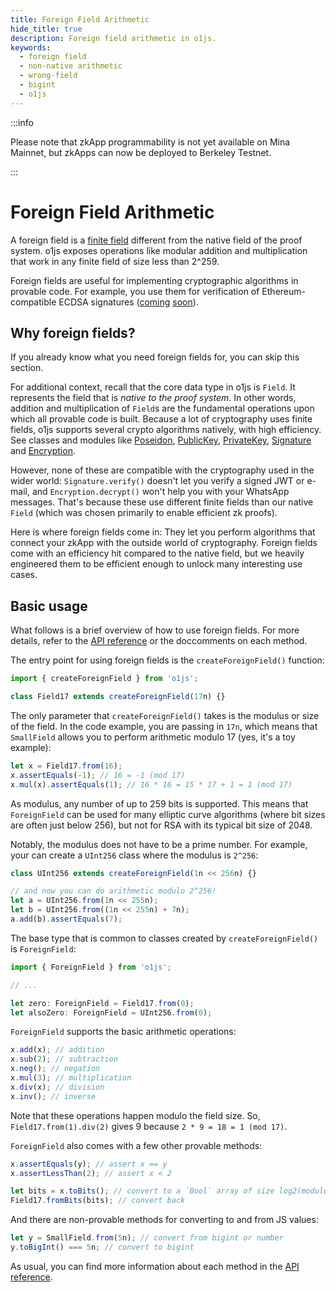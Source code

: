```yaml
---
title: Foreign Field Arithmetic
hide_title: true
description: Foreign field arithmetic in o1js.
keywords:
  - foreign field
  - non-native arithmetic
  - wrong-field
  - bigint
  - o1js
---
```


:::info

Please note that zkApp programmability is not yet available on Mina Mainnet, but zkApps can now be deployed to Berkeley Testnet.

:::

# Foreign Field Arithmetic

A foreign field is a [finite field](https://en.wikipedia.org/wiki/Modular_arithmetic) different from the native field of the proof system. o1js exposes operations like modular addition and multiplication that work in any finite field of size less than 2^259.

Foreign fields are useful for implementing cryptographic algorithms in provable code. For example, you use them for verification of Ethereum-compatible ECDSA signatures ([coming](https://github.com/o1-labs/o1js/pull/1007) [soon](https://github.com/o1-labs/o1js/pull/1291)).

## Why foreign fields?

If you already know what you need foreign fields for, you can skip this section.

For additional context, recall that the core data type in o1js is `Field`. It represents the field that is _native to the proof system_. In other words, addition and multiplication of `Field`s are the fundamental operations upon which all provable code is built. Because a lot of cryptography uses finite fields, o1js supports several crypto algorithms natively, with high efficiency. See classes and modules like [Poseidon](../o1js-reference/modules#poseidon), [PublicKey](../o1js-reference/classes/Types.PublicKey), [PrivateKey](../o1js-reference/classes/PrivateKey), [Signature](../o1js-reference/classes/Signature) and [Encryption](../o1js-reference/modules/Encryption).

However, none of these are compatible with the cryptography used in the wider world: `Signature.verify()` doesn't let you verify a signed JWT or e-mail, and `Encryption.decrypt()` won't help you with your WhatsApp messages. That's because these use different finite fields than our native `Field` (which was chosen primarily to enable efficient zk proofs).

Here is where foreign fields come in: They let you perform algorithms that connect your zkApp with the outside world of cryptography. Foreign fields come with an efficiency hit compared to the native field, but we heavily engineered them to be efficient enough to unlock many interesting use cases.

## Basic usage

<!-- TODO replace with link to /ForeignField when it exists -->

What follows is a brief overview of how to use foreign fields. For more details, refer to the [API reference](../o1js-reference/classes/Field) or the doccomments on each method.

The entry point for using foreign fields is the `createForeignField()` function:

```ts
import { createForeignField } from 'o1js';

class Field17 extends createForeignField(17n) {}
```

The only parameter that `createForeignField()` takes is the modulus or size of the field. In the code example, you are passing in `17n`, which means that `SmallField` allows you to perform arithmetic modulo 17 (yes, it's a toy example):

```ts
let x = Field17.from(16);
x.assertEquals(-1); // 16 = -1 (mod 17)
x.mul(x).assertEquals(1); // 16 * 16 = 15 * 17 + 1 = 1 (mod 17)
```

As modulus, any number of up to 259 bits is supported. This means that `ForeignField` can be used for many elliptic curve algorithms (where bit sizes are often just below 256), but not for RSA with its typical bit size of 2048.

Notably, the modulus does not have to be a prime number. For example, your can create a `UInt256` class where the modulus is `2^256`:

```ts
class UInt256 extends createForeignField(1n << 256n) {}

// and now you can do arithmetic modulo 2^256!
let a = UInt256.from(1n << 255n);
let b = UInt256.from((1n << 255n) + 7n);
a.add(b).assertEquals(7);
```

The base type that is common to classes created by `createForeignField()` is `ForeignField`:

```ts
import { ForeignField } from 'o1js';

// ...

let zero: ForeignField = Field17.from(0);
let alsoZero: ForeignField = UInt256.from(0);
```

`ForeignField` supports the basic arithmetic operations:

```ts
x.add(x); // addition
x.sub(2); // subtraction
x.neg(); // negation
x.mul(3); // multiplication
x.div(x); // division
x.inv(); // inverse
```

Note that these operations happen modulo the field size. So, `Field17.from(1).div(2)` gives 9 because `2 * 9 = 18 = 1 (mod 17)`.

`ForeignField` also comes with a few other provable methods:

```ts
x.assertEquals(y); // assert x == y
x.assertLessThan(2); // assert x < 2

let bits = x.toBits(); // convert to a `Bool` array of size log2(modulus);
Field17.fromBits(bits); // convert back
```

And there are non-provable methods for converting to and from JS values:

```ts
let y = SmallField.from(5n); // convert from bigint or number
y.toBigInt() === 5n; // convert to bigint
```

<!-- TODO replace with link to /ForeignField when it exists -->

As usual, you can find more information about each method in the [API reference](../o1js-reference/classes/Field).
